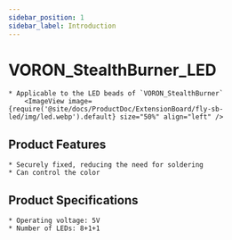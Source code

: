 ```yaml
---
sidebar_position: 1
sidebar_label: Introduction
---
```




# VORON_StealthBurner_LED

    * Applicable to the LED beads of `VORON_StealthBurner`
        <ImageView image={require('@site/docs/ProductDoc/ExtensionBoard/fly-sb-led/img/led.webp').default} size="50%" align="left" />

## Product Features

    * Securely fixed, reducing the need for soldering
    * Can control the color

## Product Specifications

    * Operating voltage: 5V
    * Number of LEDs: 8+1+1